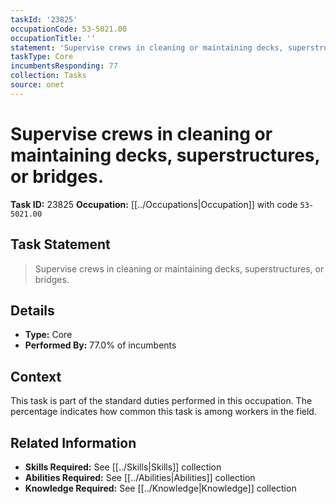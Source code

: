 ```yaml
---
taskId: '23825'
occupationCode: 53-5021.00
occupationTitle: ''
statement: 'Supervise crews in cleaning or maintaining decks, superstructures, or bridges.'
taskType: Core
incumbentsResponding: 77
collection: Tasks
source: onet
---
```

# Supervise crews in cleaning or maintaining decks, superstructures, or bridges.

**Task ID:** 23825
**Occupation:** [[../Occupations|Occupation]] with code `53-5021.00`

## Task Statement

> Supervise crews in cleaning or maintaining decks, superstructures, or bridges.

## Details

- **Type:** Core
- **Performed By:** 77.0% of incumbents

## Context

This task is part of the standard duties performed in this occupation. The percentage indicates how common this task is among workers in the field.

## Related Information

- **Skills Required:** See [[../Skills|Skills]] collection
- **Abilities Required:** See [[../Abilities|Abilities]] collection
- **Knowledge Required:** See [[../Knowledge|Knowledge]] collection
